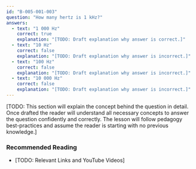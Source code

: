 ```yaml
---
id: "B-005-001-003"
question: "How many hertz is 1 kHz?"
answers:
  - text: "1 000 Hz"
    correct: true
    explanation: "[TODO: Draft explanation why answer is correct.]"
  - text: "10 Hz"
    correct: false
    explanation: "[TODO: Draft explanation why answer is incorrect.]"
  - text: "100 Hz"
    correct: false
    explanation: "[TODO: Draft explanation why answer is incorrect.]"
  - text: "10 000 Hz"
    correct: false
    explanation: "[TODO: Draft explanation why answer is incorrect.]"
---
```


[TODO: This section will explain the concept behind the question in detail. Once drafted the reader will understand all necessary concepts to answer the question confidently and correctly. The lesson will follow pedagogy best-practices and assume the reader is starting with no previous knowledge.]

### Recommended Reading

- [TODO: Relevant Links and YouTube Videos]
